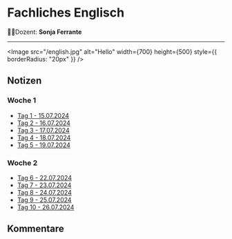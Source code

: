 
# **Fachliches Englisch**

🧑‍🏫Dozent: **Sonja Ferrante**

---


<Image
  src="/english.jpg"
  alt="Hello"
  width={700}
  height={500}
  style={{ borderRadius: "20px" }}
/>
## Notizen

### Woche 1

- [Tag 1 - 15.07.2024](LF-F1/tag1.mdx)
- [Tag 2 - 16.07.2024](LF-F1/tag2.mdx)
- [Tag 3 - 17.07.2024](LF-F1/tag3.mdx)
- [Tag 4 - 18.07.2024](LF-F1/tag4.mdx)
- [Tag 5 - 19.07.2024](LF-F1/tag5.mdx)

### Woche 2

- [Tag 6 - 22.07.2024](LF-F1/tag6.mdx)
- [Tag 7 - 23.07.2024](LF-F1/tag7.mdx)
- [Tag 8 - 24.07.2024](LF-F1/tag8.mdx)
- [Tag 9 - 25.07.2024](LF-F1/tag9.mdx)
- [Tag 10 - 26.07.2024](LF-F1/tag10.mdx)

## Kommentare

<br />
<br />

<Comments />
